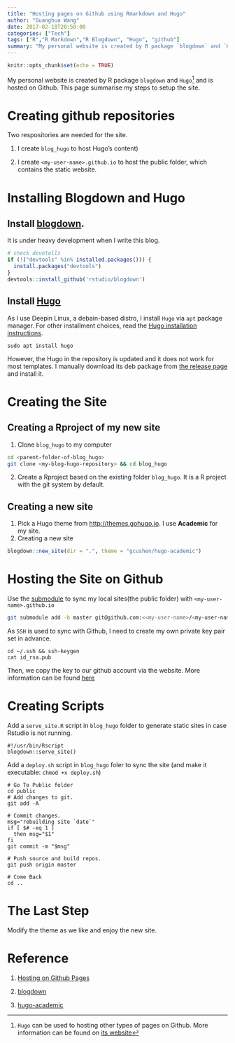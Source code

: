 ```yaml
---
title: "Hosting pages on Github using Rmarkdown and Hugo"
author: "Guanghua Wang"
date: 2017-02-18T20:50:00
categories: ["Tech"]
tags: ["R","R Markdown","R Blogdown", "Hugo", "github"]
summary: "My personal website is created by R package `blogdown` and `Hugo` and is hosted on Github. This page summarise my steps to create this site."
---
```


```r
knitr::opts_chunk$set(echo = TRUE)
```
My personal website is created by R package `blogdown` and `Hugo`[^1] and is hosted on Github. This page summarise my steps to setup the site. 

# Creating github repositories
Two respositories are needed for the site.

1. I create `blog_hugo` to host Hugo’s content)

2. I create `<my-user-name>.github.io` to host the public folder, which contains the static website.

# Installing Blogdown and Hugo
## Install [blogdown](https://github.com/rstudio/blogdown).
It is under heavy development when I write this blog.
```r
# check devetolls
if (!("devtools" %in% installed.packages())) {
  install.packages("devtools")
}
devtools::install_github('rstudio/blogdown')
```

## Install [Hugo](https://gohugo.io/)
As I use Deepin Linux, a debain-based distro, I install `Hugo` via `apt` package manager. For other installment choices, read the [Hugo installation instructions](https://gohugo.io/overview/installing/).
```
sudo apt install hugo
```
However, the Hugo in the repository is updated and it does not work for most templates. I manually download its deb package from [the release page](https://github.com/spf13/hugo/releases) and install it.

# Creating the Site
## Creating a Rproject of my new site
1. Clone `blog_hugo` to my computer
```bash
cd <parent-folder-of-blog_hugo>
git clone <my-blog-hugo-repository> && cd blog_hugo
```
2. Create a Rproject based on the existing folder `blog_hugo`. It is a R project with the git system by default.

## Creating a new site
1. Pick a Hugo theme from [http://themes.gohugo.io](http://themes.gohugo.io). I use **Academic** for my site.
2. Creating a new site
```r
blogdown::new_site(dir = ".", theme = "gcushen/hugo-academic")
```

# Hosting the Site on Github
Use the [submodule](https://gist.github.com/gitaarik/8735255) to sync my local sites(the public folder) with `<my-user-name>.github.io` 
```bash
git submodule add -b master git@github.com:<<my-user-name>/<my-user-name>.github.io.git public
```
As `SSH` is used to sync with Github, I need to create my own private key pair set in advance.
```
cd ~/.ssh && ssh-keygen
cat id_rsa.pub
```
Then, we copy the key to our github account via the website. More information can be found [here](http://stackoverflow.com/questions/2643502/git-permission-denied-publickey)

# Creating Scripts
Add a `serve_site.R` script in `blog_hugo` folder to generate static sites in case Rstudio is not running.
```
#!/usr/bin/Rscript
blogdown::serve_site()
```

Add a `deploy.sh` script in `blog_hugo` foler to sync the site (and make it executable: `chmod +x deploy.sh`)
```
# Go To Public folder
cd public
# Add changes to git.
git add -A

# Commit changes.
msg="rebuilding site `date`"
if [ $# -eq 1 ]
  then msg="$1"
fi
git commit -m "$msg"

# Push source and build repos.
git push origin master

# Come Back
cd ..
```

# The Last Step
Modify the theme as we like and enjoy the new site.

# Reference
1. [Hosting on Github Pages](https://gohugo.io/tutorials/github-pages-blog/)

2. [blogdown](https://github.com/rstudio/blogdown)

3. [hugo-academic](https://github.com/gcushen/hugo-academic)

[^1]: `Hugo` can be used to hosting other types of pages on Github. More information can be found on [its website](https://gohugo.io/tutorials/github-pages-blog/)
